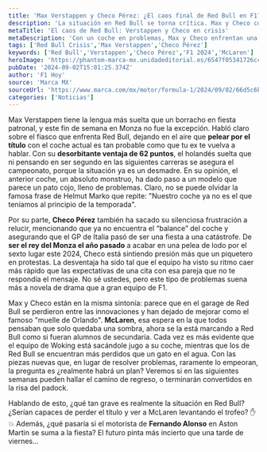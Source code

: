 ```yaml
---
title: 'Max Verstappen y Checo Pérez: ¿El caos final de Red Bull en F1?'
description: 'La situación en Red Bull se torna crítica. Max y Checo comparten su frustración sobre un coche de F1 lleno de problemas. ¿Podrán sobrevivir esta tormenta?'
metaTitle: 'El caos de Red Bull: Verstappen y Checo en crisis'
metaDescription: 'Con un coche en problemas, Max y Checo enfrentan una crisis en Red Bull. ¿Seguirán siendo los reyes de la pista o McLaren tomará el mando?'
tags: ['Red Bull Crisis','Max Verstappen','Checo Pérez']
keywords: ['Red Bull','Verstappen','Checo Pérez','F1 2024','McLaren']
heroImage: 'https://phantom-marca-mx.unidadeditorial.es/6547f05341726cc6a550c3f997328182/resize/600/mx/assets/multimedia/imagenes/2024/09/02/17252863319454.jpg'
pubDate: '2024-09-02T15:01:25.374Z'
author: 'F1 Hoy'
source: 'Marca MX'
sourceUrl: 'https://www.marca.com/mx/motor/formula-1/2024/09/02/66d5c6b222601d4c0c8b4583.html'
categories: ['Noticias']
---
```

Max Verstappen tiene la lengua más suelta que un borracho en fiesta patronal, y este fin de semana en Monza no fue la excepción. Habló claro sobre el fiasco que enfrenta Red Bull, dejando en el aire que **pelear por el título** con el coche actual es tan probable como que tu ex te vuelva a hablar. Con su **desorbitante ventaja de 62 puntos**, el holandés suelta que ni pensando en ser segundo en las siguientes carreras se asegura el campeonato, porque la situación ya es un desmadre. En su opinión, el anterior coche, un absoluto monstruo, ha dado paso a un modelo que parece un pato cojo, lleno de problemas. Claro, no se puede olvidar la famosa frase de Helmut Marko que repite: "Nuestro coche ya no es el que teníamos al principio de la temporada". 

Por su parte, **Checo Pérez** también ha sacado su silenciosa frustración a relucir, mencionando que ya no encuentra el “balance” del coche y asegurando que el GP de Italia pasó de ser una fiesta a una catástrofe. De **ser el rey del Monza el año pasado** a acabar en una pelea de lodo por el sexto lugar este 2024, Checo está sintiendo presión más que un piquetero en protestas. La desventaja ha sido tal que el equipo ha visto su ritmo caer más rápido que las expectativas de una cita con esa pareja que no te respondía el mensaje. No sé ustedes, pero este tipo de problemas suena más a novela de drama que a gran equipo de F1.

Max y Checo están en la misma sintonía: parece que en el garage de Red Bull se perdieron entre las innovaciones y han dejado de mejorar como el famoso "muelle de Orlando". **McLaren**, esa espera en la que todos pensaban que solo quedaba una sombra, ahora se la está marcando a Red Bull como si fueran alumnos de secundaria. Cada vez es más evidente que el equipo de Woking está sacándole jugo a su coche, mientras que los de Red Bull se encuentran más perdidos que un gato en el agua. Con las piezas nuevas que, en lugar de resolver problemas, raramente lo empeoran, la pregunta es ¿realmente habrá un plan? Veremos si en las siguientes semanas pueden hallar el camino de regreso, o terminarán convertidos en la risa del padock.

Hablando de esto, ¿qué tan grave es realmente la situación en Red Bull? ¿Serían capaces de perder el título y ver a McLaren levantando el trofeo? ✋💥 Además, ¿qué pasaría si el motorista de **Fernando Alonso** en Aston Martin se suma a la fiesta? El futuro pinta más incierto que una tarde de viernes...


